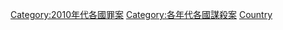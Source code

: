 {{Category pair|2000年代各國謀殺案|2020年代各國謀殺案}}

[[Category:2010年代各國罪案|Category:2010年代各國罪案]]
[[Category:各年代各國謀殺案|Category:各年代各國謀殺案]]
[[Category:2010年代謀殺案|Country]]
